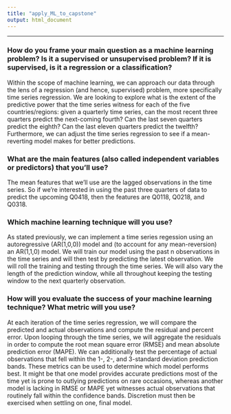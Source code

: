 ---
title: "apply_ML_to_capstone"
output: html_document
---

***

### How do you frame your main question as a machine learning problem? Is it a supervised or unsupervised problem? If it is supervised, is it a regression or a classification?

Within the scope of machine learning, we can approach our data through the lens of a regression (and hence, supervised) problem, more specifically time series regression.  We are looking to explore what is the extent of the predictive power that the time series witness for each of the five countries/regions: given a quarterly time series, can the most recent three quarters predict the next-coming fourth?  Can the last seven quarters predict the eighth?  Can the last eleven quarters predict the twelfth?  Furthermore, we can adjust the time series regression to see if a mean-reverting model makes for better predictions.

### What are the main features (also called independent variables or predictors) that you'll use?

The mean features that we'll use are the lagged observations in the time series.  So if we're interested in using the past three quarters of data to predict the upcoming Q0418, then the features are Q0118, Q0218, and Q0318.

### Which machine learning technique will you use?

As stated previously, we can implement a time series regession using an autoregressive (AR(1,0,0)) model and (to account for any mean-reversion) an AR(1,1,0) model.  We will train our model using the past n observations in the time series and will then test by predicting the latest observation.  We will roll the training and testing through the time series.  We will also vary the length of the prediction window, while all throughout keeping the testing window to the next quarterly observation.

### How will you evaluate the success of your machine learning technique? What metric will you use?

At each iteration of the time series regression, we will compare the predicted and actual observations and compute the residual and percent error.  Upon looping through the time series, we will aggregate the residuals in order to compute the root mean square error (RMSE) and mean absolute prediction error (MAPE).  We can additionally test the percentage of actual observations that fell within the 1-, 2-, and 3-standard deviation prediction bands.  These metrics can be used to determine which model performs best.  It might be that one model provides accurate predictions most of the time yet is prone to outlying predictions on rare occasions, whereas another model is lacking in RMSE or MAPE yet witnesses actual observations that routinely fall within the confidence bands.  Discretion must then be exercised when settling on one, final model.
